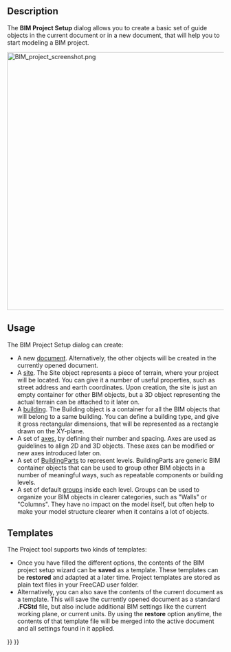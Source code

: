 <languages/>

{{Docnav
|[[BIM_Views|Views]]
|[[BIM_Windows|Windows]]
|[[BIM_Workbench|BIM]]
|IconL=BIM_Views.svg
|IconR=BIM_Windows.svg
|IconC=Workbench_BIM.svg
}}

{{GuiCommand
|Name=BIM ProjectManager
|MenuLocation=Manage → Setup Project
|Workbenches=[[BIM_Workbench|BIM]]
}}

==Description==

The '''BIM Project Setup''' dialog allows you to create a basic set of guide objects in the current document or in a new document, that will help you to start modeling a BIM project.

[[Image:BIM_project_screenshot.png|600px]]
{{Caption|BIM Project Setup}}

==Usage==

The BIM Project Setup dialog can create:

* A new [[Document_structure|document]]. Alternatively, the other objects will be created in the currently opened document.
* A [[Arch_Site|site]]. The Site object represents a piece of terrain, where your project will be located. You can give it a number of useful properties, such as street address and earth coordinates. Upon creation, the site is just an empty container for other BIM objects, but a 3D object representing the actual terrain can be attached to it later on.
* A [[Arch_Building|building]]. The Building object is a container for all the BIM objects that will belong to a same building. You can define a building type, and give it gross rectangular dimensions, that will be represented as a rectangle drawn on the XY-plane.
* A set of [[Arch_Axis|axes]], by defining their number and spacing. Axes are used as guidelines to align 2D and 3D objects. These axes can be modified or new axes introduced later on.
* A set of [[Arch_BuildingPart|BuildingParts]] to represent levels. BuildingParts are generic BIM container objects that can be used to group other BIM objects in a number of meaningful ways, such as repeatable components or building levels.
* A set of default [[Std_Group|groups]] inside each level. Groups can be used to organize your BIM objects in clearer categories, such as "Walls" or "Columns". They have no impact on the model itself, but often help to make your model structure clearer when it contains a lot of objects.

==Templates==

The Project tool supports two kinds of templates:
* Once you have filled the different options, the contents of the BIM project setup wizard can be '''saved''' as a template. These templates can be '''restored''' and adapted at a later time. Project templates are stored as plain text files in your FreeCAD user folder.
* Alternatively, you can also save the contents of the current document as a template. This will save the currently opened document as a standard '''.FCStd''' file, but also include additional BIM settings like the current working plane, or current units. By using the '''restore''' option anytime, the contents of that template file will be merged into the active document and all settings found in it applied.


{{Docnav
|[[BIM_Views|Views]]
|[[BIM_Windows|Windows]]
|[[BIM_Workbench|BIM]]
|IconL=BIM_Views.svg
|IconR=BIM_Windows.svg
|IconC=Workbench_BIM.svg
}}

{{BIM_Tools_navi{{#translation:}}}}
{{Userdocnavi{{#translation:}}}}